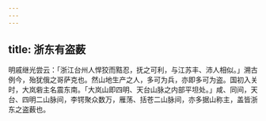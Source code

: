 ```yaml
---
---
---
```

title: 浙东有盗薮
---



明戚继光尝云：「浙江台州人悍狡而黠忍，抚之可利，与江苏丰、沛人相似。」溯古例今，殆犹俄之哥萨克也。然山地生产之人，多可为兵，亦即多可为盗。国初入关时，大岚砦主名震东南。「大岚山即四明、天台山脉之内部平坦处。」咸、同间，天台、四明二山脉间，李锷聚众数万，雁荡、括苍二山脉间，亦多据山称主，盖皆浙东之盗薮也。
